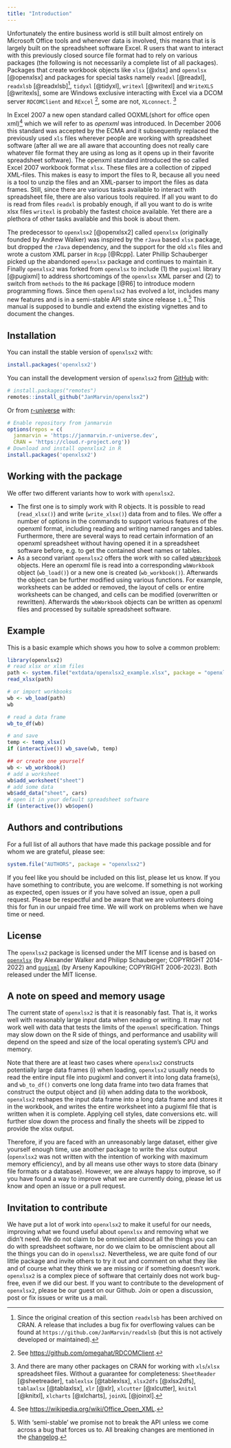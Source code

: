 ```yaml
---
title: "Introduction"
---
```


Unfortunately the entire business world is still built almost entirely on Microsoft Office tools and whenever data is involved, this means that is is largely built on the spreadsheet software Excel. R users that want to interact with this previously closed source file format had to rely on various packages (the following is not necessarily a complete list of all packages). Packages that create workbook objects like `xlsx` [@xlsx] and `openxlsx` [@openxlsx] and packages for special tasks namely `readxl` [@readxl], `readxlsb` [@readxlsb][^01_introduction-0], `tidyxl` [@tidyxl], `writexl` [@writexl] and `WriteXLS` [@writexls], some are Windows exclusive interacting with Excel via a DCOM server `RDCOMClient` and `RExcel` [^01_introduction-1], some are not, `XLconnect`. [^01_introduction-2]

[^01_introduction-0]: Since the original creation of this section `readxlsb` has been archived on CRAN. A release that includes a bug fix for overflowing values can be found at `https://github.com/JanMarvin/readxlsb` (but this is not actively developed or maintained).
[^01_introduction-1]: See <https://github.com/omegahat/RDCOMClient>.
[^01_introduction-2]: And there are many other packages on CRAN for working with `xls`/`xlsx` spreadsheet files. Without a guarantee for completeness: `SheetReader` [@sheetreader], `tablexlsx` [@tablexlsx], `xlsx2dfs` [@xlsx2dfs], `tablaxlsx` [@tablaxlsx], `xlr` [@xlr], `xlcutter` [@xlcutter], `knitxl` [@knitxl], `xlcharts` [@xlcharts], `joinXL` [@joinxl].

In Excel 2007 a new open standard called OOXML(short for office open xml)[^01_introduction-4] which we will refer to as *openxml* was introduced. In December 2006 this standard was accepted by the ECMA and it subsequently replaced the previously used `xls` files wherever people are working with spreadsheet software (after all we are all aware that accounting does not really care whatever file format they are using as long as it opens up in their favorite spreadsheet software). The openxml standard introduced the so called Excel 2007 workbook format `xlsx`. These files are a collection of zipped XML-files. This makes is easy to import the files to R, because all you need is a tool to unzip the files and an XML-parser to import the files as data frames. Still, since there are various tasks available to interact with spreadsheet file, there are also various tools required. If all you want to do is read from files `readxl` is probably enough, if all you want to do is write xlsx files `writexl` is probably the fastest choice available. Yet there are a plethora of other tasks available and this book is about them.

[^01_introduction-4]: See <https://wikipedia.org/wiki/Office_Open_XML>.

The predecessor to `openxlsx2` [@openxlsx2] called `openxlsx` (originally founded by Andrew Walker) was inspired by the `rJava` based `xlsx` package, but dropped the `rJava` dependency, and the support for the old `xls` files and wrote a custom XML parser in `Rcpp` [@Rcpp]. Later Phillip Schauberger picked up the abandoned `openxlsx` package and continues to maintain it. Finally `openxlsx2` was forked from `openxlsx` to include (1) the `pugixml` library [@pugixml] to address shortcomings of the `openxlsx` XML parser and (2) to switch from `methods` to the `R6` package [@R6] to introduce modern programming flows. Since then `openxlsx2` has evolved a lot, includes many new features and is in a semi-stable API state since release `1.0`.[^01_introduction-3] This manual is supposed to bundle and extend the existing vignettes and to document the changes.

[^01_introduction-3]: With 'semi-stable' we promise not to break the API unless we come across a bug that forces us to. All breaking changes are mentioned in the [changelog](https://janmarvin.github.io/openxlsx2/news/index.html).

## Installation

You can install the stable version of `openxlsx2` with:

``` r
install.packages('openxlsx2')
```

You can install the development version of `openxlsx2` from [GitHub](https://github.com/) with:

``` r
# install.packages("remotes")
remotes::install_github("JanMarvin/openxlsx2")
```

Or from [r-universe](https://r-universe.dev/) with:

``` r
# Enable repository from janmarvin
options(repos = c(
  janmarvin = 'https://janmarvin.r-universe.dev',
  CRAN = 'https://cloud.r-project.org'))
# Download and install openxlsx2 in R
install.packages('openxlsx2')
```

## Working with the package

We offer two different variants how to work with `openxlsx2`.

-   The first one is to simply work with R objects. It is possible to read (`read_xlsx()`) and write (`write_xlsx()`) data from and to files. We offer a number of options in the commands to support various features of the openxml format, including reading and writing named ranges and tables. Furthermore, there are several ways to read certain information of an openxml spreadsheet without having opened it in a spreadsheet software before, e.g. to get the contained sheet names or tables.
-   As a second variant `openxlsx2` offers the work with so called [`wbWorkbook`](https://janmarvin.github.io/openxlsx2/reference/wbWorkbook.html) objects. Here an openxml file is read into a corresponding `wbWorkbook` object (`wb_load()`) or a new one is created (`wb_workbook()`). Afterwards the object can be further modified using various functions. For example, worksheets can be added or removed, the layout of cells or entire worksheets can be changed, and cells can be modified (overwritten or rewritten). Afterwards the `wbWorkbook` objects can be written as openxml files and processed by suitable spreadsheet software.

## Example

This is a basic example which shows you how to solve a common problem:

```r
library(openxlsx2)
# read xlsx or xlsm files
path <- system.file("extdata/openxlsx2_example.xlsx", package = "openxlsx2")
read_xlsx(path)

# or import workbooks
wb <- wb_load(path)
wb

# read a data frame
wb_to_df(wb)

# and save
temp <- temp_xlsx()
if (interactive()) wb_save(wb, temp)

## or create one yourself
wb <- wb_workbook()
# add a worksheet
wb$add_worksheet("sheet")
# add some data
wb$add_data("sheet", cars)
# open it in your default spreadsheet software
if (interactive()) wb$open()
```

## Authors and contributions

For a full list of all authors that have made this package possible and for whom we are grateful, please see:

``` r
system.file("AUTHORS", package = "openxlsx2")
```

If you feel like you should be included on this list, please let us know. If you have something to contribute, you are welcome. If something is not working as expected, open issues or if you have solved an issue, open a pull request. Please be respectful and be aware that we are volunteers doing this for fun in our unpaid free time. We will work on problems when we have time or need.

## License

The `openxlsx2` package is licensed under the MIT license and is based on [`openxlsx`](https://github.com/ycphs/openxlsx) (by Alexander Walker and Philipp Schauberger; COPYRIGHT 2014-2022) and [`pugixml`](https://github.com/zeux/pugixml) (by Arseny Kapoulkine; COPYRIGHT 2006-2023). Both released under the MIT license.

## A note on speed and memory usage

The current state of `openxlsx2` is that it is reasonably fast. That is, it works well with reasonably large input data when reading or writing. It may not work well with data that tests the limits of the `openxml` specification. Things may slow down on the R side of things, and performance and usability will depend on the speed and size of the local operating system's CPU and memory.

Note that there are at least two cases where `openxlsx2` constructs potentially large data frames (i) when loading, `openxlsx2` usually needs to read the entire input file into pugixml and convert it into long data frame(s), and `wb_to_df()` converts one long data frame into two data frames that construct the output object and (ii) when adding data to the workbook, `openxlsx2` reshapes the input data frame into a long data frame and stores it in the workbook, and writes the entire worksheet into a pugixml file that is written when it is complete. Applying cell styles, date conversions etc. will further slow down the process and finally the sheets will be zipped to provide the xlsx output.

Therefore, if you are faced with an unreasonably large dataset, either give yourself enough time, use another package to write the xlsx output (`openxlsx2` was not written with the intention of working with maximum memory efficiency), and by all means use other ways to store data (binary file formats or a database). However, we are always happy to improve, so if you have found a way to improve what we are currently doing, please let us know and open an issue or a pull request.

## Invitation to contribute

We have put a lot of work into `openxlsx2` to make it useful for our needs, improving what we found useful about `openxlsx` and removing what we didn't need. We do not claim to be omniscient about all the things you can do with spreadsheet software, nor do we claim to be omniscient about all the things you can do in `openxlsx2`. Nevertheless, we are quite fond of our little package and invite others to try it out and comment on what they like and of course what they think we are missing or if something doesn't work. `openxlsx2` is a complex piece of software that certainly does not work bug-free, even if we did our best. If you want to contribute to the development of `openxlsx2`, please be our guest on our Github. Join or open a discussion, post or fix issues or write us a mail.
